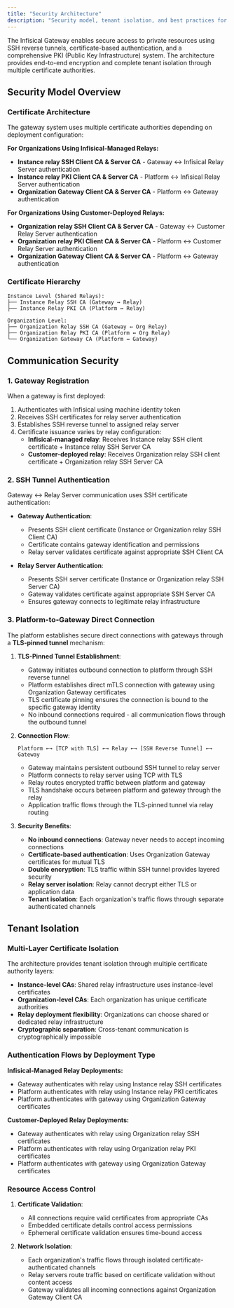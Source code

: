 ```yaml
---
title: "Security Architecture"
description: "Security model, tenant isolation, and best practices for Infisical Gateways and Relays"
---
```


The Infisical Gateway enables secure access to private resources using SSH reverse tunnels, certificate-based authentication, and a comprehensive PKI (Public Key Infrastructure) system. The architecture provides end-to-end encryption and complete tenant isolation through multiple certificate authorities.

## Security Model Overview

### Certificate Architecture

The gateway system uses multiple certificate authorities depending on deployment configuration:

**For Organizations Using Infisical-Managed Relays:**

- **Instance relay SSH Client CA & Server CA** - Gateway ↔ Infisical Relay Server authentication
- **Instance relay PKI Client CA & Server CA** - Platform ↔ Infisical Relay Server authentication
- **Organization Gateway Client CA & Server CA** - Platform ↔ Gateway authentication

**For Organizations Using Customer-Deployed Relays:**

- **Organization relay SSH Client CA & Server CA** - Gateway ↔ Customer Relay Server authentication
- **Organization relay PKI Client CA & Server CA** - Platform ↔ Customer Relay Server authentication
- **Organization Gateway Client CA & Server CA** - Platform ↔ Gateway authentication

### Certificate Hierarchy

```
Instance Level (Shared Relays):
├── Instance Relay SSH CA (Gateway ↔ Relay)
├── Instance Relay PKI CA (Platform ↔ Relay)

Organization Level:
├── Organization Relay SSH CA (Gateway ↔ Org Relay)
├── Organization Relay PKI CA (Platform ↔ Org Relay)
└── Organization Gateway CA (Platform ↔ Gateway)
```

## Communication Security

### 1. Gateway Registration

When a gateway is first deployed:

1. Authenticates with Infisical using machine identity token
2. Receives SSH certificates for relay server authentication
3. Establishes SSH reverse tunnel to assigned relay server
4. Certificate issuance varies by relay configuration:
   - **Infisical-managed relay**: Receives Instance relay SSH client certificate + Instance relay SSH Server CA
   - **Customer-deployed relay**: Receives Organization relay SSH client certificate + Organization relay SSH Server CA

### 2. SSH Tunnel Authentication

Gateway ↔ Relay Server communication uses SSH certificate authentication:

- **Gateway Authentication**:

  - Presents SSH client certificate (Instance or Organization relay SSH Client CA)
  - Certificate contains gateway identification and permissions
  - Relay server validates certificate against appropriate SSH Client CA

- **Relay Server Authentication**:
  - Presents SSH server certificate (Instance or Organization relay SSH Server CA)
  - Gateway validates certificate against appropriate SSH Server CA
  - Ensures gateway connects to legitimate relay infrastructure

### 3. Platform-to-Gateway Direct Connection

The platform establishes secure direct connections with gateways through a **TLS-pinned tunnel** mechanism:

1. **TLS-Pinned Tunnel Establishment**:

   - Gateway initiates outbound connection to platform through SSH reverse tunnel
   - Platform establishes direct mTLS connection with gateway using Organization Gateway certificates
   - TLS certificate pinning ensures the connection is bound to the specific gateway identity
   - No inbound connections required - all communication flows through the outbound tunnel

2. **Connection Flow**:

   ```
   Platform ←→ [TCP with TLS] ←→ Relay ←→ [SSH Reverse Tunnel] ←→ Gateway
   ```

   - Gateway maintains persistent outbound SSH tunnel to relay server
   - Platform connects to relay server using TCP with TLS
   - Relay routes encrypted traffic between platform and gateway
   - TLS handshake occurs between platform and gateway through the relay
   - Application traffic flows through the TLS-pinned tunnel via relay routing

3. **Security Benefits**:
   - **No inbound connections**: Gateway never needs to accept incoming connections
   - **Certificate-based authentication**: Uses Organization Gateway certificates for mutual TLS
   - **Double encryption**: TLS traffic within SSH tunnel provides layered security
   - **Relay server isolation**: Relay cannot decrypt either TLS or application data
   - **Tenant isolation**: Each organization's traffic flows through separate authenticated channels

## Tenant Isolation

### Multi-Layer Certificate Isolation

The architecture provides tenant isolation through multiple certificate authority layers:

- **Instance-level CAs**: Shared relay infrastructure uses instance-level certificates
- **Organization-level CAs**: Each organization has unique certificate authorities
- **Relay deployment flexibility**: Organizations can choose shared or dedicated relay infrastructure
- **Cryptographic separation**: Cross-tenant communication is cryptographically impossible

### Authentication Flows by Deployment Type

**Infisical-Managed Relay Deployments:**

- Gateway authenticates with relay using Instance relay SSH certificates
- Platform authenticates with relay using Instance relay PKI certificates
- Platform authenticates with gateway using Organization Gateway certificates

**Customer-Deployed Relay Deployments:**

- Gateway authenticates with relay using Organization relay SSH certificates
- Platform authenticates with relay using Organization relay PKI certificates
- Platform authenticates with gateway using Organization Gateway certificates

### Resource Access Control

1. **Certificate Validation**:

   - All connections require valid certificates from appropriate CAs
   - Embedded certificate details control access permissions
   - Ephemeral certificate validation ensures time-bound access

2. **Network Isolation**:
   - Each organization's traffic flows through isolated certificate-authenticated channels
   - Relay servers route traffic based on certificate validation without content access
   - Gateway validates all incoming connections against Organization Gateway Client CA
